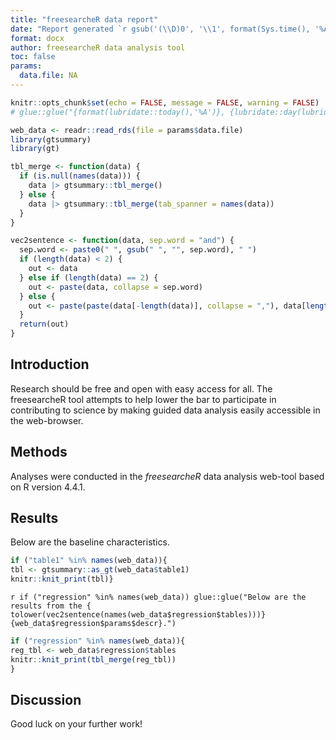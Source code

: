 ```yaml
---
title: "freesearcheR data report"
date: "Report generated `r gsub('(\\D)0', '\\1', format(Sys.time(), '%A, %d.%m.%Y'))`"
format: docx
author: freesearcheR data analysis tool
toc: false
params:
  data.file: NA
---
```


```r
knitr::opts_chunk$set(echo = FALSE, message = FALSE, warning = FALSE)
# glue::glue("{format(lubridate::today(),'%A')}, {lubridate::day(lubridate::today())}.{lubridate::month(lubridate::today())}.{lubridate::year(lubridate::today())}")
```


```r
web_data <- readr::read_rds(file = params$data.file)
library(gtsummary)
library(gt)

tbl_merge <- function(data) {
  if (is.null(names(data))) {
    data |> gtsummary::tbl_merge()
  } else {
    data |> gtsummary::tbl_merge(tab_spanner = names(data))
  }
}

vec2sentence <- function(data, sep.word = "and") {
  sep.word <- paste0(" ", gsub(" ", "", sep.word), " ")
  if (length(data) < 2) {
    out <- data
  } else if (length(data) == 2) {
    out <- paste(data, collapse = sep.word)
  } else {
    out <- paste(paste(data[-length(data)], collapse = ","), data[length(data)], sep = sep.word)
  }
  return(out)
}
```

## Introduction

Research should be free and open with easy access for all. The freesearcheR tool attempts to help lower the bar to participate in contributing to science by making guided data analysis easily accessible in the web-browser.

## Methods

Analyses were conducted in the *freesearcheR* data analysis web-tool based on R version 4.4.1.

## Results

Below are the baseline characteristics.

```r
if ("table1" %in% names(web_data)){
tbl <- gtsummary::as_gt(web_data$table1)
knitr::knit_print(tbl)}
```

`r if ("regression" %in% names(web_data)) glue::glue("Below are the results from the { tolower(vec2sentence(names(web_data$regression$tables)))} {web_data$regression$params$descr}.")`

```r
if ("regression" %in% names(web_data)){
reg_tbl <- web_data$regression$tables
knitr::knit_print(tbl_merge(reg_tbl))
}
```

## Discussion

Good luck on your further work!
